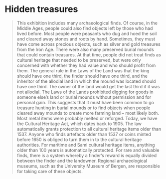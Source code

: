 
# Hidden treasures 

<Blockquote
    quote='“If someone finds assets buried in the ground, the king shall receive one-third.”'
    footer='Land Redemption section, chapter 15' />

This exhibition includes many archaeological finds. Of course, in the Middle Ages, people could also find objects left by those who had lived before. Most people were peasants who dug and hoed the soil and cleared away stones and roots by hand. Sometimes, they must have come across precious objects, such as silver and gold treasures from the Iron Age. There were also many preserved burial mounds that could contain treasures. At that time, people did not treat finds as cultural heritage that needed to be preserved, but were only concerned with whether they had value and who should profit from them. The general rule in the Laws of the Land was that the king should have one third, the finder should have one third, and the inheritor of the allodial land in which the mound was located should have one third. The owner of the land would get the last third if it was not allodial. The Laws of the Lands prohibited digging for goods in someone else’s land or burial mounds without permission and for personal gain. This suggests that it must have been common to go treasure hunting in burial mounds or to find objects when people cleared away mounds to create more farming land – most likely both. Most metal items were probably melted or reforged. Today, we have the Cultural Heritage Act, which dates back to 1905. The law automatically grants protection to all cultural heritage items older than 1537. Anyone who finds artefacts older than 1537 or coins minted before 1650 is obliged to turn them in to the cultural heritage authorities. For maritime and Sami cultural heritage items, anything older than 100 years is automatically protected. For rare and valuable finds, there is a system whereby a finder’s reward is equally divided between the finder and the landowner. Regional archaeological museums, such as the University Museum of Bergen, are responsible for taking care of these objects.